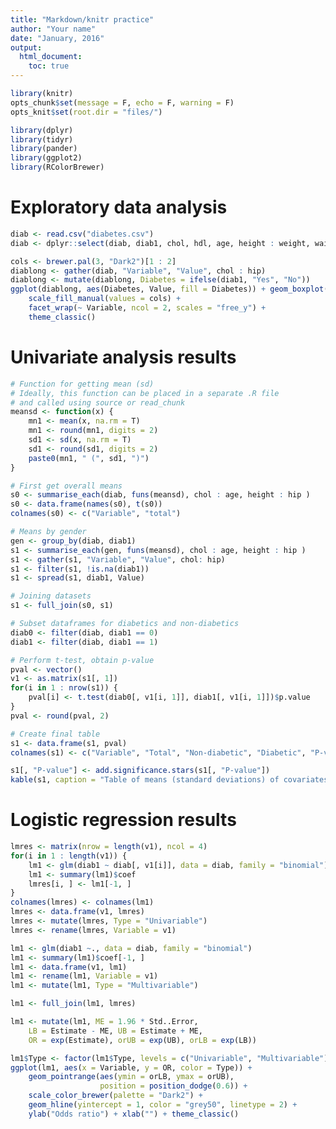```yaml
---
title: "Markdown/knitr practice"
author: "Your name"
date: "January, 2016"
output: 
  html_document:
    toc: true
---
```



```r
library(knitr)
opts_chunk$set(message = F, echo = F, warning = F)
opts_knit$set(root.dir = "files/")

library(dplyr)
library(tidyr)
library(pander)
library(ggplot2)
library(RColorBrewer)

```

# Exploratory data analysis

```r
diab <- read.csv("diabetes.csv")
diab <- dplyr::select(diab, diab1, chol, hdl, age, height : weight, waist: hip)
```



```r
cols <- brewer.pal(3, "Dark2")[1 : 2]
diablong <- gather(diab, "Variable", "Value", chol : hip)
diablong <- mutate(diablong, Diabetes = ifelse(diab1, "Yes", "No"))
ggplot(diablong, aes(Diabetes, Value, fill = Diabetes)) + geom_boxplot() + 
    scale_fill_manual(values = cols) +
    facet_wrap(~ Variable, ncol = 2, scales = "free_y") +
    theme_classic()
```


# Univariate analysis results

```r
# Function for getting mean (sd)
# Ideally, this function can be placed in a separate .R file 
# and called using source or read_chunk
meansd <- function(x) {
    mn1 <- mean(x, na.rm = T) 
    mn1 <- round(mn1, digits = 2)
    sd1 <- sd(x, na.rm = T)
    sd1 <- round(sd1, digits = 2)
    paste0(mn1, " (", sd1, ")")
}
```

```r
# First get overall means
s0 <- summarise_each(diab, funs(meansd), chol : age, height : hip )
s0 <- data.frame(names(s0), t(s0))
colnames(s0) <- c("Variable", "total")

# Means by gender
gen <- group_by(diab, diab1)
s1 <- summarise_each(gen, funs(meansd), chol : age, height : hip )
s1 <- gather(s1, "Variable", "Value", chol: hip)
s1 <- filter(s1, !is.na(diab1))
s1 <- spread(s1, diab1, Value)

# Joining datasets
s1 <- full_join(s0, s1)
```


```r
# Subset dataframes for diabetics and non-diabetics
diab0 <- filter(diab, diab1 == 0)
diab1 <- filter(diab, diab1 == 1)

# Perform t-test, obtain p-value
pval <- vector()
v1 <- as.matrix(s1[, 1])
for(i in 1 : nrow(s1)) {
    pval[i] <- t.test(diab0[, v1[i, 1]], diab1[, v1[i, 1]])$p.value
}
pval <- round(pval, 2)

# Create final table
s1 <- data.frame(s1, pval)
colnames(s1) <- c("Variable", "Total", "Non-diabetic", "Diabetic", "P-value")
```



```r
s1[, "P-value"] <- add.significance.stars(s1[, "P-value"])
kable(s1, caption = "Table of means (standard deviations) of covariates by gender.  P-values correspond to t-tests comparing diabetics to non-diabetics.")
```



# Logistic regression results

```r
lmres <- matrix(nrow = length(v1), ncol = 4)
for(i in 1 : length(v1)) {
    lm1 <- glm(diab1 ~ diab[, v1[i]], data = diab, family = "binomial")
    lm1 <- summary(lm1)$coef
    lmres[i, ] <- lm1[-1, ]
}
colnames(lmres) <- colnames(lm1)
lmres <- data.frame(v1, lmres)
lmres <- mutate(lmres, Type = "Univariable")
lmres <- rename(lmres, Variable = v1)

lm1 <- glm(diab1 ~., data = diab, family = "binomial")
lm1 <- summary(lm1)$coef[-1, ]
lm1 <- data.frame(v1, lm1)
lm1 <- rename(lm1, Variable = v1)
lm1 <- mutate(lm1, Type = "Multivariable")

lm1 <- full_join(lm1, lmres)

lm1 <- mutate(lm1, ME = 1.96 * Std..Error, 
    LB = Estimate - ME, UB = Estimate + ME,
    OR = exp(Estimate), orUB = exp(UB), orLB = exp(LB))
```



```r
lm1$Type <- factor(lm1$Type, levels = c("Univariable", "Multivariable"))
ggplot(lm1, aes(x = Variable, y = OR, color = Type)) + 
    geom_pointrange(aes(ymin = orLB, ymax = orUB), 
                    position = position_dodge(0.6)) +
    scale_color_brewer(palette = "Dark2") +
    geom_hline(yintercept = 1, color = "grey50", linetype = 2) +
    ylab("Odds ratio") + xlab("") + theme_classic()
```